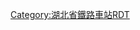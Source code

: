 <noinclude>
{{about|流芳站过去的站线布置|该站拆除改建为[[武汉东站]]后的站线布置情况|模板:武汉铁路车站RDT/武汉东站}}
{{BS-map
| title = 流芳站站线布置图
| map = </noinclude>
\\CONTg\CONTg\\\\\~~[[武九铁路]][[武昌南站]]方向
\\STRg\STRf\\\\\
\\STR\STR\STRc2\LSTR3+1\\\
\\ABZg2\STR!~STRc3\STR+1\STRc4\\\
\\STR!~STRc1\ABZg+4\STR\\\\
\\STR\ABZg2\STR!~STRc3\\\\
\\ABZg2\STR!~STRc13\ABZg+4\\\\
\\STR!~STRc1\ABZg+4\STR\\\\
\\STR!~STRc2\ABZg3\ABZg2\STRc3\\\
\\ABZg+1\ABZg2!~STRc4\STR!~STRc13\STR2+4\STRc3\\
\\STR\ABZg2!~STRc1\ABZ2+4g!~STRc3\STRc13\STR2+4\STRc3\
\STRc2\ABZg3\STR!~STRc1\STR+4!~STRc1\ABZ4+2f\STRc13\ABZ4+2f\STRc3
\STR+1\STR!~STRc4\STR\STR\STR!~STRc1\STR+4\STR!~STRc1\STR+4
\STR\STR\STR\STR\STR\STR\STR\STR
\STR+BSr\STR\STR+BSl\STR+BSr\STR\STR\STR\STR
\STR+BSr\STR\STR+BSl\STR+BSr\STR\STR\STR\STR
\STR+BSr\STR\STR+BSl\STR+BSr\STR\STR\STR\STR
\STR+BSr\STR\STR+BSl\STR+BSr\STR\STR\STR\STR
\STR+BSr\STR\STR+BSl\STR+BSr\STR\STR\STR\STR
\STR+BSr\STR\STR+BSl\STR+BSr\STR\STR\STR\STR
\STR\STR\STR\STR\STR\STR\STR\STR
\STR\STR\STR\STR\STR\STR\STR!~STRc2\STR3
\STR\STR\STR\STR\STR!~STRc2\STR3!~STRc2\ABZ3+1g\STRc4
\STR\STR\STR!~STRc2\STR3!~STRc2\ABZ3+1g!~STRc2\STR3+1!~STRc4\STRc4\
\STR\STR\ABZg+1!~STRc2\ABZ1+3f!~STRc24\STR3+1!~STRc4\STRc4\\
\STR\STR\ABZg+1\ABZg+1!~STRc4\STRc4\\\
\ABZg2\STR!~STRc3\STR!~STRc2\ABZg3\\\\
\STR!~STRc1\ABZg+4\ABZg+1\STR!~STRc4\\\\
\STR\ABZg2\ABZg3\STR\\\\
\ENDEe\ABZg+1\ABZg+4\STR\\\\
\ENDEa\STR\STR\STR!~STRc2\LSTR3+1\\\
\STR!~STRc2\ABZg3\ABZg2\ABZg+1!~STRc3\STRc4\\\
\ABZg+1\STR!~STRc4\STR!~STRc1\ABZg+4\\\\
\STR\STR\STR\STR2\STRc3\\\
\STR\STR\STR\STRc1\LSTR2+4\\\
STRc2\STR3\STR\STR\\\\\
LSTR3+1\STRc4\STR\STR\\\\\
\\STRg\STRf\\\\\
\\CONTf\CONTf\\\\\~~[[武九铁路]][[Template:武汉铁路枢纽RDT/光谷|何刘站、武昌东站]]方向
<noinclude>}}

{{Rdt intro|[[流芳站]]}}

[[Category:湖北省鐵路車站RDT]]
</noinclude>